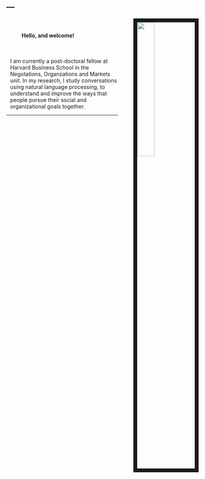 ---
---

<link rel="stylesheet" href="styles.css" type="text/css">

<img src="images/mikeface.png" style="width:30%; border:10px solid; margin-right: 0px; margin-left: 40px" align="right">
<br/>
<h4 style="margin-left: 40px">Hello, and welcome!</h4>
<br/>
<div style="margin-left: 10px">

I am currently a post-doctoral fellow at Harvard Business School in the Negotations, Organzations and Markets unit. In my research, I study conversations using natural language processing, to understand and improve the ways that people pursue their social and organizational goals together. 

</div>
***
